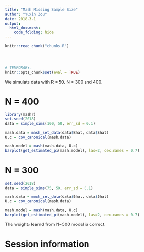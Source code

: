 ```yaml
---
title: "Mash Missing Sample Size"
author: "Yuxin Zou"
date: 2018-3-1
output: 
  html_document:
    code_folding: hide
---
```


```r
knitr::read_chunk("chunks.R")
```

<!-- Update knitr chunk options -->
```r
```

<!-- Insert the date the file was last updated -->
```r
```

<!-- Insert the code version (Git commit SHA1) if Git repository exists and R
 package git2r is installed -->
```r
```

```r
# TEMPORARY.
knitr::opts_chunk$set(eval = TRUE)
```

We simulate data with R = 50, N = 300 and 400.

# N = 400
```r
library(mashr)
set.seed(2018)
data = simple_sims(100, 50, err_sd = 0.1)

mash.data = mash_set_data(data$Bhat, data$Shat)
U.c = cov_canonical(mash.data)

mash.model = mash(mash.data, U.c)
barplot(get_estimated_pi(mash.model), las=2, cex.names = 0.7)
```

# N = 300
```r
set.seed(2018)
data = simple_sims(75, 50, err_sd = 0.1)

mash.data = mash_set_data(data$Bhat, data$Shat)
U.c = cov_canonical(mash.data)

mash.model = mash(mash.data, U.c)
barplot(get_estimated_pi(mash.model), las=2, cex.names = 0.7)
```

The weights learnd from N=300 model is correct.


# Session information
<!-- Insert the session information into the document -->
```r
```
